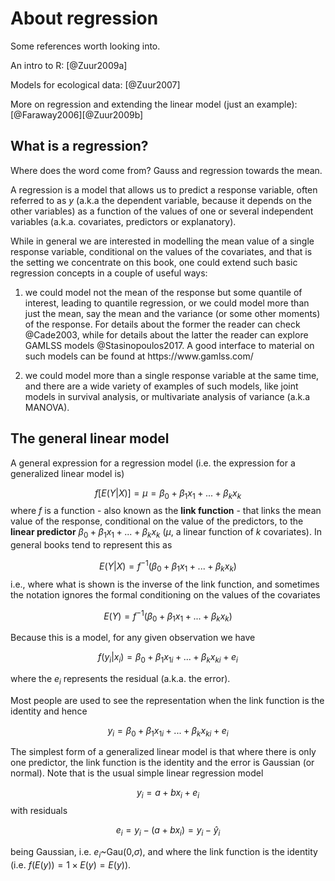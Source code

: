 # About regression

Some references worth looking into.

An intro to R: [@Zuur2009a]

Models for ecological data: [@Zuur2007]

More on regression and extending the linear model (just an example): [@Faraway2006][@Zuur2009b]

## What is a regression?

Where does the word come from? Gauss and regression towards the mean.

A regression is a model that allows us to predict a response variable, often referred to as $y$ (a.k.a the dependent variable, because it depends on the other variables) as a function of the values of one or several independent variables (a.k.a. covariates, predictors or explanatory). 

While in general we are interested in modelling the mean value of a single response variable, conditional on the values of the covariates, and that is the setting we concentrate on this book, one could extend such basic regression concepts in a couple of useful ways:

1. we could model not the mean of the response but some quantile of interest, leading to quantile regression, or we could model more than just the mean, say the mean and the variance (or some other moments) of the response. For details about the former the reader can check @Cade2003, while for details about the latter the reader can explore GAMLSS models @Stasinopoulos2017. A good interface to material on such models can be found at https://www.gamlss.com/

2. we could model more than a single response variable at the same time, and there are a wide variety of examples of such models, like joint models in survival analysis, or multivariate analysis of variance (a.k.a MANOVA).





## The general linear model

A general expression for a regression model (i.e. the expression for a generalized linear model is)

$$ f[E(Y|X)] = \mu = \beta_0+\beta_1 x_1 + ... + \beta_k x_k $$
where $f$ is a function - also known as the **link function** - that links the mean value of the response, conditional on the value of the predictors, to the **linear predictor** $\beta_0+\beta_1 x_1 + ... + \beta_k x_k$ ($\mu$, a linear function of $k$ covariates). In general books tend to represent this as

$$ E(Y|X) =  f^{-1}(\beta_0+\beta_1 x_1 + ... + \beta_k x_k) $$
i.e., where what is shown is the inverse of the link function, 
and sometimes the notation ignores the formal conditioning on the values of the covariates

$$ E(Y) =  f^{-1}(\beta_0+\beta_1 x_1 + ... + \beta_k x_k) $$


Because this is a model, for any given observation we have 

$$ f{(y_i|x_i)} =  \beta_0+\beta_1 x_{1i} + ... + \beta_k x_{ki} + e_i $$

where the $e_i$ represents the residual (a.k.a. the error). 

Most people are used to see the representation when the link function is the identity and hence

$$ y_i =  \beta_0+\beta_1 x_{1i} + ... + \beta_k x_{ki} + e_i $$

The simplest form of a generalized linear model is that where there is only one predictor, the link function is the identity and the error is Gaussian (or normal). Note that is the usual simple linear regression model 

$$y_i=a+bx_i+e_i$$
with residuals

$$e_i=y_i - (a+bx_i)= y_i-\hat y_i$$

being Gaussian, i.e. $e_i$~Gau(0,$\sigma$), and where the link function is the identity (i.e. $f(E(y))=1 \times E(y)=E(y)$).

